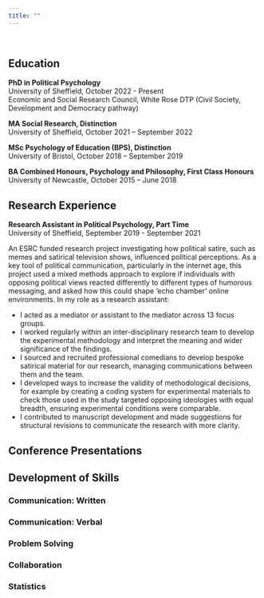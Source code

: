 ```yaml
---
title: ""
---
```


<strong></strong>
<em></em>
<br>

<h2>Education</h2>

<p class="center-text"><strong>PhD in Political Psychology</strong><br>University of Sheffield, October 2022 - Present<br>Economic and Social Research Council, White Rose DTP (Civil Society, Development and Democracy pathway)</p>

<p class="center-text"><strong>MA Social Research, Distinction</strong><br>University of Sheffield, October 2021 – September 2022</p>

<p class="center-text"><strong>MSc Psychology of Education (BPS), Distinction</strong><br>University of Bristol, October 2018 – September 2019</p>

<p class="center-text"><strong>BA Combined Honours, Psychology and Philosophy, First Class Honours</strong><br>University of Newcastle, October 2015 – June 2018</p>

<h2>Research Experience</h2>

<p class="center-text"><strong>Research Assistant in Political Psychology, Part Time</strong><br>University of Sheffield, September 2019 - September 2021</p>

<p>An ESRC funded research project investigating how political satire, such as memes and satirical television shows, influenced political perceptions. As a key tool of political communication, particularly in the internet age, this project used a mixed methods approach to explore if individuals with opposing political views reacted differently to different types of humorous messaging, and asked how this could shape 'echo chamber' online environments. In my role as a research assistant:</p>

- I acted as a mediator or assistant to the mediator across 13 focus groups.
- I worked regularly within an inter-disciplinary research team to develop the experimental methodology and interpret the meaning and wider significance of the findings.
- I sourced and recruited professional comedians to develop bespoke satirical material for our research, managing communications between them and the team.
- I developed ways to increase the validity of methodological decisions, for example by creating a coding system for experimental materials to check those used in the study targeted opposing ideologies with equal breadth, ensuring experimental conditions were comparable.
- I contributed to manuscript development and made suggestions for structural revisions to communicate the research with more clarity.

<h2>Conference Presentations</h2>

<h2>Development of Skills</h2>

<h3>Communication: Written</h3>

<h3>Communication: Verbal</h3>

<h3>Problem Solving</h3>

<h3>Collaboration</h3>

<h3>Statistics</h3>

  


